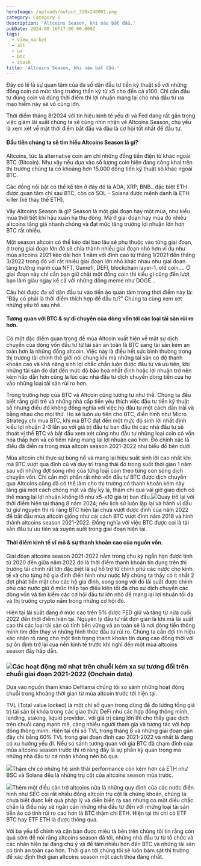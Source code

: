 ```yaml
---
heroImage: /uploads/output_320x240001.png
category: Category 1
description: 'Altcoins Season, khi nào bắt đầu.'
pubDate: 2024-08-16T17:00:00.000Z
tags:
  - view_market
  - alt
  - us
  - btc
  - stock
title: 'Altcoins Season, khi nào bắt đầu.'
---
```


Đây có lẽ là sự quan tâm của đa số dân đầu tư tiền kỹ thuật số với những đồng coin có mức tăng trưởng thần kỳ từ x5 cho đến cả x100. Chỉ cần đầu tư đúng coin và đúng thời điểm thì lợi nhuận mang lại cho nhà đầu tư ưa mạo hiểm này sẽ vô cùng lớn.

Thời điểm tháng 8/2024 với tín hiệu kinh tế yếu đi và Fed đang rất gần trong việc giảm lãi suất chúng ta sẽ cùng nhìn nhận về Altcoins Season, chủ yếu là xem xét về mặt thời điểm bắt đầu và đâu là cơ hội tốt nhất để đầu tư.

#### Đầu tiên chúng ta sẽ tìm hiểu Altcoins Season là gì?

Altcoins, tức là alternative coin ám chỉ những đồng tiền điện tử khác ngoài BTC (Bitcoin). Như vậy nếu dựa vào số lượng coin hiện đang công khai trên thị trường chúng ta có khoảng hơn 15,000 đồng tiền kỹ thuật số khác ngoài BTC.

Các đồng nổi bật có thể kể tên ở đây đó là ADA, XRP, BNB.. đặc biệt ETH được quan tâm chỉ sau BTC, còn có SOL – Solana được mệnh danh là ETH killer (kẻ thay thế ETH).

Vậy Altcoins Season là gì? Season là một giai đoạn hay một mùa, như kiểu mùa thời tiết khí hậu xuân hạ thu đông. Mà ở giai đoạn hay mùa đó nhiều altcoins tăng giá nhanh chóng và đạt mức tăng trưởng lợi nhuận lớn hơn BTC rất nhiều. 

Một season altcoin có thể kéo dài bao lâu sẽ phụ thuộc vào từng giai đoạn, ở trong giai đoạn lớn đó sẽ chia thành nhiều giai đoạn nhỏ hơn ví dụ như mùa altcoins 2021 kéo dài hơn 1 năm với đỉnh cao từ tháng 1/2021 đến tháng 3/2022 trong đó với rất nhiều giai đoạn lớn nhỏ khác nhau như giai đoạn tăng trưởng mạnh của NFT, Gamefi, DEFI, blockchain layer-1, old coin…. Ở giai đoạn này chỉ cần bạn giữ chặt một đồng coin thì kiểu gì cũng đến lượt bạn làm giàu ngay kể cả với những đồng meme như DOGE… 

Câu hỏi được đa số dân đầu tư vào tiền ảo quan tâm trong thời điểm này là: “Đây có phải là thời điểm thích hợp để đầu tư?” Chúng ta cùng xem xét những yếu tố sau nhé.

#### Tương quan với BTC & sự di chuyển của dòng vốn tới các loại tài sản rủi ro hơn.

Có một đặc điểm quan trọng để mùa Altcoin xuất hiện về mặt sự dịch chuyển của dòng vốn đầu tư từ tài sản an toàn là BTC sang tài sản kém an toàn hơn là những đồng altcoin. Việc này là điều hết sức bình thường trong thị trường tài chính thế giới nói chung khi mà những tài sản có độ thanh khoản cao và khả năng sinh lợi chắc chắn luôn được đầu tư và ưu tiên, khi những tài sản đó đạt đến mức độ bão hoà nhất định hoặc lợi nhuận trở nên kém hấp dẫn hơn cũng là lúc các nhà đầu tư dịch chuyển dòng tiền của họ vào những loại tài sản rủi ro hơn. 

Trong trường hợp của BTC và Altcoin cũng tương tự như thế. Chúng ta đều biết rằng giới trẻ và những nhà cấp tiến yêu thích việc đầu tư tiền kỹ thuật số nhưng điều đó không đồng nghĩa với việc họ đầu tư một cách dàn trải và bằng nhau cho mọi thứ. Họ sẽ luôn ưu tiên cho BTC, điển hình như Micro Strategy chỉ mua BTC, khi mà BTC đạt đến một mức độ sinh lời nhất định kiểu lợi nhuận 2-3 lần so với giá trị đầu tư ban đầu thì các nhà đầu tư sẽ thoát vị thế BTC và bắt đầu xem xét cũng như đầu tư những loại coin có vốn hóa thấp hơn và có tiềm năng mang lại lợi nhuận cao hơn. Đó chính xác là điều đã diễn ra trong mùa altcoin season 2021-2022 như biểu đồ bên dưới. 

Mùa altcoin chỉ thực sự bùng nổ và mang lại hiệu suất sinh lời cao nhất khi mà BTC vượt qua đỉnh cũ và duy trì trạng thái đó trong suốt thời gian 1 năm sau với những đợt sóng nhỏ của từng loại coin theo từng con sóng dịch chuyển vốn. Chỉ cần một phần rất nhỏ vốn đầu tư BTC được dịch chuyển qua Altcoins cũng đã có thể làm cho thị trường có thanh khoản kém này tăng giá một cách chóng mặt và đầy kỳ lạ, thậm chí qua vài giờ giao dịch có thể mang lại lợi nhuận khổng lồ như x5-x10 giá trị ban đầu.![](/uploads/output_320x240001.png)Quay trở lại với thời điểm hiện tại tháng 8 năm 2024; nếu lịch sử luôn lặp lại và hành vi đầu tư giữ nguyên thì rõ ràng BTC hiện tại chưa vượt được đỉnh của năm 2022 để bắt đầu mùa altcoin giống như cái cách BTC vượt đỉnh năm 2018 và hình thành altcoins season 2021-2022. Đồng nghĩa với việc BTC được coi là tài sản đầu tư ưu tiên và xuyên suốt trong giai đoạn hiện tại. 

#### Thời điểm kinh tế vĩ mô & sự thanh khoản cao của nguồn vốn. 

Giai đoạn altcoins season 2021-2022 nằm trong chu kỳ ngắn hạn được tính từ 2020 đến giữa năm 2022 đó là thời điểm thanh khoản tín dụng trên thị trường tài chính rất lớn đặc biệt là sự hỗ trợ từ chính phủ các nước cho kinh tế và cho từng hộ gia đình điển hình như nước Mỹ chúng ta thấy có ít nhất 2 đợt phát tiền mặt cho các hộ gia đình, song song với đó lãi suất được chính phủ các nước giữ ở mức thấp tạo điều kiện tối đa cho sự dịch chuyển các dòng vốn và tìm kiếm các cơ hội đầu tư lớn nhỏ để mang lại lợi nhuận tối đa và thị trường crypto nằm trong những cơ hội đó.

Hiện tại lãi suất đang ở mức cao trên 5% được FED giữ và tăng từ nửa cuối 2022 đến thời điểm hiện tại. Nguyên lý đầu tư rất đơn giản là khi mà lãi suất cao thì các loại tài sản có tính bền vững và an toàn sẽ là nơi dòng tiền thông minh tìm đến thay vì những hình thức đầu tư rủi ro. Chúng ta cần đợi tín hiệu xác nhận rõ ràng cho một tình trạng thanh khoản tín dụng cao đồng thời với sự ổn định trở lại của nền kinh tế trước khi nghĩ đến một mùa altcoins season đầy hấp dẫn. 

### ![](/uploads/2.png)Các hoạt động mờ nhạt trên chuỗi kém xa sự tương đối trên chuỗi giai đoạn 2021-2022 (Onchain data)

Dựa vào nguồn tham khảo Defilama chúng tôi so sánh những hoạt động chuỗi trong khoảng thời gian từ mùa altcoin trước tới hiện tại.

TVL (Total value locked) là một chỉ số quan trong dùng để đo lường tổng giá trị tài sản bị khóa trong các giao thức DeFi như các hợp đồng thông minh, lending, staking, liquid provider.. với giá trị càng lớn thì cho thấy giao dịch trên chuỗi càng mạnh mẽ, càng nhiều người tham gia và tương tác với hợp đồng thông minh. Hiện tại chỉ số TVL trong tháng 8 và những giai đoạn gần đây chỉ bằng 60% TVL trong giai đoạn đỉnh cao 2021-2022 và nhất là đang có xu hướng yếu đi. Nếu so sánh tương quan với giá BTC đã chạm đỉnh của mùa altcoins season trước thì rõ ràng đây là sự phân kỳ quan trọng mà những nhà đầu tư cá nhân không nên bỏ qua.

![](/uploads/3.png)Thậm chí có những hệ sinh thái performance còn kém hơn cả ETH như BSC và Solana đều là những trụ cột của altcoins season mùa trước.

![](/uploads/4.png)Thêm một điều cản trở altcoins nữa là những quy định của các nước điển hình như SEC coi rất nhiều đồng altcoin trụ cột là chứng khoán, chúng ta chưa biết được kết quả pháp lý và diễn biến ra sao nhưng có một điều chắc chắn là điều này sẽ ngăn cản những nhà đầu tư đến với những loại tài sản tiền ảo có tính rủi ro cao hơn là BTC thậm chí ETH. Hiện tại thì chỉ có ETF BTC hay ETF ETH là được thông qua.

Với ba yếu tố chính và căn bản được miêu tả bên trên chúng tôi tin rằng còn quá sớm để nói rằng altcoins season đã tới, những nhà đầu tư từ tổ chức và các nhân hiện tại đang chú ý và để tâm nhiều hơn đến BTC và những tài sản có tính an toàn cao hơn. Thời gian tới chúng tôi sẽ luôn bám sát thị trường để xác định thời gian altcoins season một cách thỏa đáng nhất.
